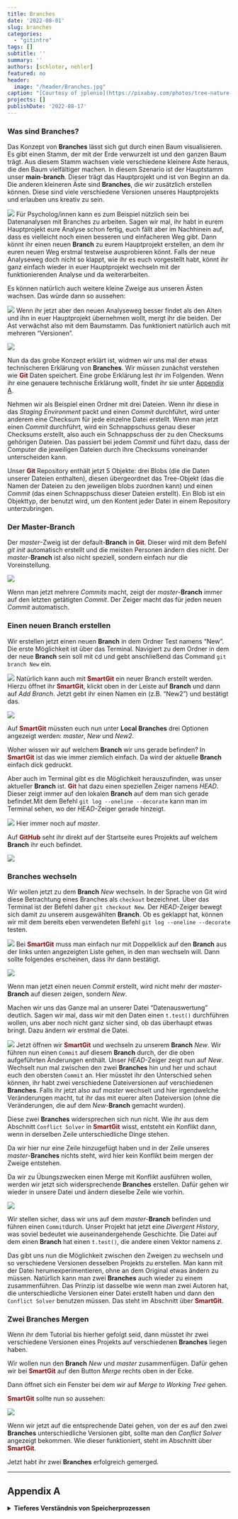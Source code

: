 ```yaml
---
title: Branches
date: '2022-08-01'
slug: branches
categories:
  - "gitintro"
tags: []
subtitle: ''
summary: ''
authors: [schloter, nehler]
featured: no
header:
  image: "/header/Branches.jpg"
caption: "[Courtesy of jplenio](https://pixabay.com/photos/tree-nature-wood-bare-tree-tribe-3097419/)"
projects: []
publishDate: '2022-08-17' 
---
```



### Was sind **Branches**?

Das Konzept von **Branches** lässt sich gut durch einen Baum visualisieren. Es gibt einen Stamm, der mit der Erde verwurzelt ist und den ganzen Baum trägt. Aus diesem Stamm wachsen viele verschiedene kleinere Äste heraus, die den Baum vielfältiger machen. In diesem Szenario ist der Hauptstamm unser **main**-**branch**. Dieser trägt das Hauptprojekt und ist von Beginn an da. Die anderen kleineren Äste sind **Branches**, die wir zusätzlich erstellen können. Diese sind viele verschiedene Versionen unseres Hauptprojekts und erlauben uns kreativ zu sein. 

![](/post/branches_Concept.png)
Für Psycholog/innen kann es zum  Beispiel nützlich sein bei Datenanalysen mit Branches zu arbeiten. Sagen wir mal, ihr habt in eurem Hauptprojekt  eure Analyse schon fertig, euch fällt aber im Nachhinein auf, dass es vielleicht noch einen besseren und einfacheren Weg gibt. Dann könnt ihr einen neuen **Branch** zu eurem Hauptprojekt erstellen, an dem ihr euren neuen Weg erstmal testweise ausprobieren könnt. Falls der neue Analyseweg doch nicht so klappt, wie ihr es euch vorgestellt habt, könnt ihr ganz einfach wieder in euer Hauptprojekt wechseln mit der funktionierenden Analyse und da weiterarbeiten.  

Es können natürlich auch weitere kleine Zweige aus unseren Ästen wachsen. Das würde dann so aussehen: 

![](/post/branches_Concept2.png)
Wenn ihr jetzt aber den neuen Analyseweg besser findet als den Alten und ihn in euer Hauptprojekt übernehmen wollt, mergt ihr die beiden. Der Ast verwächst also mit dem Baumstamm. Das funktioniert natürlich auch mit mehreren "Versionen". 

![](/post/branches_MergeGraphic.png)

Nun da das grobe Konzept erklärt ist, widmen wir uns mal der etwas technischeren Erklärung von **Branches**. Wir müssen zunächst verstehen wie <span style="color: darkred;">**Git**</span> Daten speichert. Eine grobe Erklärung lest ihr im Folgenden. Wenn ihr eine genauere technische Erklärung wollt, findet ihr sie unter [Appendix A](#AppendixA).

Nehmen wir als Beispiel einen Ordner mit drei Dateien. Wenn ihr diese in das *Staging Environment* packt und einen *Commit* durchführt, wird unter anderem eine Checksum für jede einzelne Datei erstellt. Wenn man jetzt einen *Commit* durchführt, wird ein Schnappschuss genau dieser Checksums erstellt, also auch ein Schnappschuss der zu den Checksums gehörigen Dateien. 
Das passiert bei jedem *Commit* und führt dazu, dass der Computer die jeweiligen Dateien durch ihre Checksums voneinander unterscheiden kann. 

Unser <span style="color: darkred;">**Git**</span> Repository enthält jetzt 5 Objekte: drei Blobs (die die Daten unserer Dateien enthalten), diesen übergeordnet das Tree-Objekt (das die Namen der Dateien zu den jeweiligen blobs zuordnen kann) und einen *Commit* (das einen Schnappschuss dieser Dateien erstellt). Ein Blob ist ein Objekttyp, der benutzt wird, um den Kontent jeder Datei in einem Repository unterzubringen. 

### Der Master-Branch

Der *master*-Zweig ist der default-**Branch** in <span style="color: darkred;">**Git**</span>. Dieser wird mit dem Befehl *git init* automatisch erstellt und die meisten Personen ändern dies nicht. Der *master*-**Branch** ist also nicht speziell, sondern einfach nur die Voreinstellung. 

![](/post/branches_master.png)

Wenn man jetzt mehrere *Commits* macht, zeigt der *master*-**Branch** immer auf den letzten getätigten *Commit*. Der Zeiger macht das für jeden neuen *Commit* automatisch. 

### Einen neuen **Branch** erstellen

Wir erstellen jetzt einen neuen **Branch** in dem Ordner Test namens "New". 
Die erste Möglichkeit ist über das Terminal. Navigiert zu dem Ordner in dem der neue **Branch** sein soll mit cd und gebt anschließend das Command `git branch New` ein. 

![](/post/branches_New.png)
Natürlich kann auch mit <span style="color: darkred;">**SmartGit**</span> ein neuer Branch erstellt werden. Hierzu öffnet ihr <span style="color: darkred;">**SmartGit**</span>, klickt oben in der Leiste auf **Branch** und dann auf *Add Branch*. Jetzt gebt ihr einen Namen ein (z.B. "New2") und bestätigt das. 

![](/post/branches_LocalBranches.png)

Auf <span style="color: darkred;">**SmartGit**</span> müssten euch nun unter **Local Branches** drei Optionen angezeigt werden: *master*, *New* und *New2*. 

Woher wissen wir auf welchem **Branch** wir uns gerade befinden?  In <span style="color: darkred;">**SmartGit**</span> ist das wie immer ziemlich einfach. Da wird der aktuelle **Branch** einfach dick gedruckt. 

Aber auch im Terminal gibt es die Möglichkeit herauszufinden, was unser aktueller **Branch** ist.
<span style="color: darkred;">**Git**</span> hat dazu einen speziellen Zeiger namens *HEAD*. Dieser zeigt immer auf den lokalen **Branch** auf dem man sich gerade befindet.Mit dem Befehl `git log --oneline --decorate` kann man im Terminal sehen, wo der *HEAD*-Zeiger gerade hinzeigt. 

![](/post/branches_HEAD.png)
Hier immer noch auf *master*. 

Auf <span style="color: darkred;">**GitHub**</span> seht ihr direkt auf der Startseite eures Projekts auf welchem **Branch** ihr euch befindet.

![](/post/branches_GitHub.png)


### **Branches** wechseln

Wir wollen jetzt zu dem **Branch** *New* wechseln. In der Sprache von Git wird diese Betrachtung eines Branches als `checkout` bezeichnet. Über das Terminal ist der Befehl daher `git checkout New`. Der *HEAD*-Zeiger bewegt sich damit zu unserem ausgewählten **Branch**. Ob es geklappt hat, können wir mit dem bereits eben verwendeten Befehl `git log --oneline --decorate` testen. 

![](/post/branches_SwitchBranch.png)
Bei <span style="color: darkred;">**SmartGit**</span> muss man einfach nur mit Doppelklick auf den **Branch** aus der links unten angezeigten Liste gehen, in den man wechseln will. Dann sollte folgendes erscheinen, dass ihr dann bestätigt.

![](/post/branches_SmartGitSwitch.png)

Wenn man jetzt einen neuen *Commit* erstellt, wird nicht mehr der *master*-**Branch** auf diesen zeigen, sondern *New*. 
<!-- Was vielleicht auch interessant ist: die Dateien, die im Explorer angezeigt werdne, ändern sich äquivalent -->

Machen wir uns das Ganze mal an unserer Datei "Datenauswertung" deutlich. Sagen wir mal, dass wir mit den Daten einen `t.test()` durchführen wollen, uns aber noch nicht ganz sicher sind, ob das überhaupt etwas bringt. Dazu ändern wir erstmal die Datei. 

![](/post/branches_ÄnderungDatei.png)
Jetzt öffnen wir <span style="color: darkred;">**SmartGit**</span> und wechseln zu unserem **Branch** *New*. Wir führen nun einen `Commit` auf diesem **Branch** durch, der die oben aufgeführten Änderungen enthält. Unser *HEAD*-Zeiger zeigt nun auf *New*.  Wechselt nun mal zwischen den zwei **Branches** hin und her und schaut euch den obersten `Commit` an. Hier müsstet ihr den Unterschied sehen können, ihr habt zwei verschiedene Dateiversionen auf verschiedenen **Branches**.
Falls ihr jetzt also auf *master* wechselt und hier irgendwelche Veränderungen macht, tut ihr das mit euerer alten Dateiversion (ohne die Veränderungen, die auf dem *New*-**Branch** gemacht wurden). 

Diese zwei **Branches** widersprechen sich nun nicht. Wie ihr aus dem Abschnitt `Conflict Solver` in <span style="color: darkred;">**SmartGit**</span> wisst, entsteht ein Konflikt dann, wenn in derselben Zeile unterschiedliche Dinge stehen. 

Da wir hier nur eine Zeile hinzugefügt haben und in der Zeile unseres *master*-**Branches** nichts steht, wird hier kein Konflikt beim mergen der Zweige entstehen. 

Da wir zu Übungszwecken einen Merge mit Konflikt ausführen wollen, werden wir jetzt sich widersprechende **Branches** erstellen. Dafür gehen wir wieder in unsere Datei und ändern dieselbe Zeile wie vorhin. 

![](/post/branches_ÄnderungDatei2.png)

Wir stellen sicher, dass wir uns auf dem *master*-**Branch** befinden und führen einen `Commit`durch. Unser Projekt hat jetzt eine *Divergent History*, was soviel bedeutet wie auseinandergehende Geschichte. 
Die Datei auf dem einen **Branch** hat einen `t.test()`, die andere einen Vektor namens *z*.  

<!-- Vielleicht erstmal ein Beispiel ausdenken, wie sich die Branches nicht widersprechen und dann einen widersprechenden machen / dabei auch jeweils einen Merge durchführen!
!!!!!!!!!!!!!Ist eigentlich auch schon drinnen, Zeile 92 abwärts, soll das noch detaillierter werden? -->

Das gibt uns nun die Möglichkeit zwischen den Zweigen zu wechseln und so verschiedene Versionen desselben Projekts zu erstellen. 
Man kann mit der Datei herumexperimentieren, ohne an dem Original etwas ändern zu müssen. 
Natürlich kann man zwei **Branches** auch wieder zu einem zusammenführen. Das Prinzip ist dasselbe wie wenn man zwei Autoren hat, die unterschiedliche Versionen einer Datei erstellt haben und dann den `Conflict Solver` benutzen müssen. Das steht im Abschnitt über <span style="color: darkred;">**SmartGit**</span>. 
 
<!-- Die vorigen Beschreibungen sind ja eher allgemeine Abschnitte, die teils in der Einleitung oder zumindest vor der ersten Erwähnung des Merges wichtig sind  -->
 
### Zwei **Branches** Mergen

Wenn ihr dem Tutorial bis hierher gefolgt seid, dann müsstet ihr zwei verschiedene Versionen eines Projekts auf verschiedenen **Branches** liegen haben. 

Wir wollen nun den **Branch** *New* und *master* zusammenfügen. Dafür gehen wir bei <span style="color: darkred;">**SmartGit**</span> auf den Button *Merge* rechts oben in der Ecke. 

Dann öffnet sich ein Fenster bei dem wir auf *Merge to Working Tree* gehen.

<span style="color: darkred;">**SmartGit**</span> sollte nun so aussehen: 

![](/post/branches_MergeState.png)

Wenn wir jetzt auf die entsprechende Datei gehen, von der es auf den zwei **Branches** unterschiedliche Versionen gibt, sollte man den *Conflict Solver* angezeigt bekommen. Wie dieser funktioniert, steht im Abschnitt über <span style="color: darkred;">**SmartGit**</span>. 

Jetzt habt ihr zwei **Branches** erfolgreich gemerged.

***


## Appendix A

<details><summary> **Tieferes Verständnis von Speicherprozessen** </summary> 

Eine Checksum oder auch Prüfsumme wird jedes Mal erstellt, wenn man eine Datei in das *Staging Environment* lädt. Diese kann zum Beispiel so aussehen: "7a3k9". Mit der Checksum soll die Integrität von Daten geprüft werden. 
Das beinhaltet die Kontrolle der Korrektheit, Vollständigkeit und Konsistenz unserer Datei. 
Der Computer kann so sicherstellen, ob die Datei einen Fehler hat oder nicht. 

Nützlich ist das zum Beispiel, wenn ihr eine Datei aus dem Internet ladet und sichergehen wollt, dass kein Fehler beim Herunterladen passiert ist. Ihr müsst einfach nur die Checksum der Datei aus dem Internet und euerer Datei auf dem Computer vergleichen. Sollten die Checksums identisch sein, ist kein Fehler aufgetreten. 

Zurück zu <span style="color: darkred;">**Git**</span>. Ihr habt gerade eure Datei in das *Staging Environment* geladen und dabei für diese Datei eine Checksum erstellt. Anschließend wird diese Version der Datei in einem <span style="color: darkred;">**Git**</span>-Repository untergebracht und die Checksum zum *Staging Environment* hinzugefügt. 
Wenn ihr jetzt den `Commit` durchführt, nimmt <span style="color: darkred;">**Git**</span> die Checksum jedes Subordners und speichert diese in einem Tree-Objekt in eurem <span style="color: darkred;">**Git**</span>-Repository. Darauf folgend wird ein `Commit`-Objekt erstellt, das diese Metadaten enthält. So kann ein Schnappschuss der Daten erstellt werden, wann immer es gebraucht wird. 

Noch ein kleiner Ausflug zum Thema Metadaten. 
Wenn ihr ein Foto von etwas macht, speichert eure Kamera oder euer Smartphone nicht nur das Foto, sondern auch die zugehörigen Metadaten. 
Dazu kann gehören: 

Wann ist das Foto entstanden?
Wo ist das Foto entstanden? 
Was für eine Kamera wurde benutzt?  
...

Metadaten sind also im Prinzip Daten, die Informationen über bestimmte Merkmale anderer Daten enthalten. 

